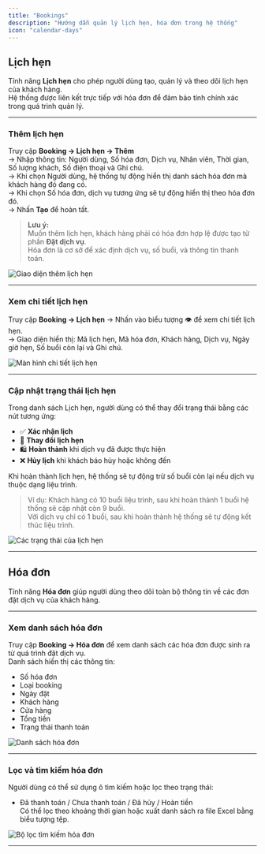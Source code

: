 ```yaml
---
title: "Bookings"
description: "Hướng dẫn quản lý lịch hẹn, hóa đơn trong hệ thống"
icon: "calendar-days"
---
```


## **Lịch hẹn**

Tính năng **Lịch hẹn** cho phép người dùng tạo, quản lý và theo dõi lịch hẹn của khách hàng.\
Hệ thống được liên kết trực tiếp với hóa đơn để đảm bảo tính chính xác trong quá trình quản lý.

---

### **Thêm lịch hẹn**

Truy cập **Booking → Lịch hẹn → Thêm**\
→ Nhập thông tin: Người dùng, Số hóa đơn, Dịch vụ, Nhân viên, Thời gian, Số lượng khách, Số điện thoại và Ghi chú.\
→ Khi chọn Người dùng, hệ thống tự động hiển thị danh sách hóa đơn mà khách hàng đó đang có.\
→ Khi chọn Số hóa đơn, dịch vụ tương ứng sẽ tự động hiển thị theo hóa đơn đó.\
→ Nhấn **Tạo** để hoàn tất.

> **Lưu ý:**\
> Muốn thêm lịch hẹn, khách hàng phải có hóa đơn hợp lệ được tạo từ phần **Đặt dịch vụ**.\
> Hóa đơn là cơ sở để xác định dịch vụ, số buổi, và thông tin thanh toán.

<Frame caption="Thêm lịch hẹn">
  <img
    src=""
    alt="Giao diện thêm lịch hẹn"
    style={{ borderRadius:"0.5rem" }}
  />
</Frame>

---

### **Xem chi tiết lịch hẹn**

Truy cập **Booking → Lịch hẹn** → Nhấn vào biểu tượng 👁 để xem chi tiết lịch hẹn.\
→ Giao diện hiển thị: Mã lịch hẹn, Mã hóa đơn, Khách hàng, Dịch vụ, Ngày giờ hẹn, Số buổi còn lại và Ghi chú.

<Frame caption="Chi tiết lịch hẹn">
  <img
    src=""
    alt="Màn hình chi tiết lịch hẹn"
    style={{ borderRadius:"0.5rem" }}
  />
</Frame>

---

### **Cập nhật trạng thái lịch hẹn**

Trong danh sách Lịch hẹn, người dùng có thể thay đổi trạng thái bằng các nút tương ứng:

- ✅ **Xác nhận lịch**
- 🔁 **Thay đổi lịch hẹn**
- 🛍 **Hoàn thành** khi dịch vụ đã được thực hiện
- ❌ **Hủy lịch** khi khách báo hủy hoặc không đến

Khi hoàn thành lịch hẹn, hệ thống sẽ tự động trừ số buổi còn lại nếu dịch vụ thuộc dạng liệu trình.

> Ví dụ: Khách hàng có 10 buổi liệu trình, sau khi hoàn thành 1 buổi hệ thống sẽ cập nhật còn 9 buổi.\
> Với dịch vụ chỉ có 1 buổi, sau khi hoàn thành hệ thống sẽ tự động kết thúc liệu trình.

<Frame caption="Trạng thái lịch hẹn">
  <img
    src=""
    alt="Các trạng thái của lịch hẹn"
    style={{ borderRadius:"0.5rem" }}
  />
</Frame>

---

## **Hóa đơn**

Tính năng **Hóa đơn** giúp người dùng theo dõi toàn bộ thông tin về các đơn đặt dịch vụ của khách hàng.

---

### **Xem danh sách hóa đơn**

Truy cập **Booking → Hóa đơn** để xem danh sách các hóa đơn được sinh ra từ quá trình đặt dịch vụ.\
Danh sách hiển thị các thông tin:

- Số hóa đơn
- Loại booking
- Ngày đặt
- Khách hàng
- Cửa hàng
- Tổng tiền
- Trạng thái thanh toán

<Frame caption="Danh sách hóa đơn">
  <img
    src=""
    alt="Danh sách hóa đơn"
    style={{ borderRadius:"0.5rem" }}
  />
</Frame>

---

### **Lọc và tìm kiếm hóa đơn**

Người dùng có thể sử dụng ô tìm kiếm hoặc lọc theo trạng thái:

- Đã thanh toán / Chưa thanh toán / Đã hủy / Hoàn tiền\
  Có thể lọc theo khoảng thời gian hoặc xuất danh sách ra file Excel bằng biểu tượng tệp.

<Frame caption="Bộ lọc và tìm kiếm hóa đơn">
  <img
    src=""
    alt="Bộ lọc tìm kiếm hóa đơn"
    style={{ borderRadius:"0.5rem" }}
  />
</Frame>

---

